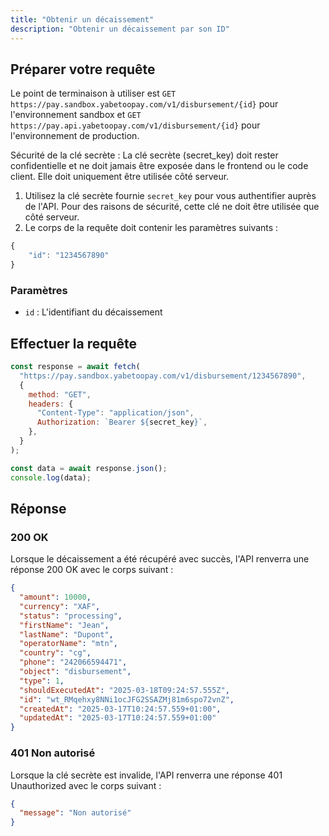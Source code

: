 ```yaml
---
title: "Obtenir un décaissement"
description: "Obtenir un décaissement par son ID"
---
```


## Préparer votre requête

Le point de terminaison à utiliser est `GET https://pay.sandbox.yabetoopay.com/v1/disbursement/{id}` pour l'environnement sandbox et `GET https://pay.api.yabetoopay.com/v1/disbursement/{id}` pour l'environnement de production.

<Note>
  Sécurité de la clé secrète : La clé secrète (secret_key) doit rester confidentielle et
  ne doit jamais être exposée dans le frontend ou le code client. Elle doit uniquement être utilisée
  côté serveur.
</Note>

1. Utilisez la clé secrète fournie `secret_key` pour vous authentifier auprès de l'API. Pour des raisons de sécurité, cette clé ne doit être utilisée que côté serveur.
2. Le corps de la requête doit contenir les paramètres suivants :

```javascript
{
    "id": "1234567890"
}
```

### Paramètres

- `id` : L'identifiant du décaissement

## Effectuer la requête

```javascript
const response = await fetch(
  "https://pay.sandbox.yabetoopay.com/v1/disbursement/1234567890",
  {
    method: "GET",
    headers: {
      "Content-Type": "application/json",
      Authorization: `Bearer ${secret_key}`,
    },
  }
);

const data = await response.json();
console.log(data);
```

## Réponse

### 200 OK

Lorsque le décaissement a été récupéré avec succès, l'API renverra une réponse 200 OK avec le corps suivant :

```json
{
  "amount": 10000,
  "currency": "XAF",
  "status": "processing",
  "firstName": "Jean",
  "lastName": "Dupont",
  "operatorName": "mtn",
  "country": "cg",
  "phone": "242066594471",
  "object": "disbursement",
  "type": 1,
  "shouldExecutedAt": "2025-03-18T09:24:57.555Z",
  "id": "wt_RMqehxy8NNi1ocJFG2SSAZMj81m6spo72vnZ",
  "createdAt": "2025-03-17T10:24:57.559+01:00",
  "updatedAt": "2025-03-17T10:24:57.559+01:00"
}
```

### 401 Non autorisé

Lorsque la clé secrète est invalide, l'API renverra une réponse 401 Unauthorized avec le corps suivant :

```json
{
  "message": "Non autorisé"
}
```
